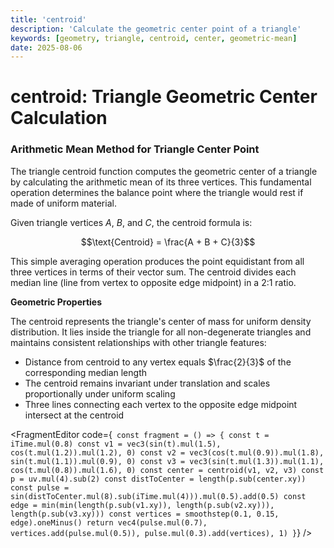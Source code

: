 ```yaml
---
title: 'centroid'
description: 'Calculate the geometric center point of a triangle'
keywords: [geometry, triangle, centroid, center, geometric-mean]
date: 2025-08-06
---
```



# centroid: Triangle Geometric Center Calculation

### Arithmetic Mean Method for Triangle Center Point

The triangle centroid function computes the geometric center of a triangle by calculating the arithmetic mean of its three vertices. This fundamental operation determines the balance point where the triangle would rest if made of uniform material.

Given triangle vertices $A$, $B$, and $C$, the centroid formula is:

$$\text{Centroid} = \frac{A + B + C}{3}$$

This simple averaging operation produces the point equidistant from all three vertices in terms of their vector sum. The centroid divides each median line (line from vertex to opposite edge midpoint) in a 2:1 ratio.

**Geometric Properties**

The centroid represents the triangle's center of mass for uniform density distribution. It lies inside the triangle for all non-degenerate triangles and maintains consistent relationships with other triangle features:

- Distance from centroid to any vertex equals $\frac{2}{3}$ of the corresponding median length
- The centroid remains invariant under translation and scales proportionally under uniform scaling
- Three lines connecting each vertex to the opposite edge midpoint intersect at the centroid

<FragmentEditor
        code={`
const fragment = () => {
        const t = iTime.mul(0.8)
        const v1 = vec3(sin(t).mul(1.5), cos(t.mul(1.2)).mul(1.2), 0)
        const v2 = vec3(cos(t.mul(0.9)).mul(1.8), sin(t.mul(1.1)).mul(0.9), 0)
        const v3 = vec3(sin(t.mul(1.3)).mul(1.1), cos(t.mul(0.8)).mul(1.6), 0)
        const center = centroid(v1, v2, v3)
        const p = uv.mul(4).sub(2)
        const distToCenter = length(p.sub(center.xy))
        const pulse = sin(distToCenter.mul(8).sub(iTime.mul(4))).mul(0.5).add(0.5)
        const edge = min(min(length(p.sub(v1.xy)), length(p.sub(v2.xy))), length(p.sub(v3.xy)))
        const vertices = smoothstep(0.1, 0.15, edge).oneMinus()
        return vec4(pulse.mul(0.7), vertices.add(pulse.mul(0.5)), pulse.mul(0.3).add(vertices), 1)
}`}
/>